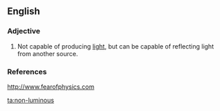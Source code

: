 ==English==

===Adjective===
{{en-adj}}
# Not capable of producing [[light]], but can be capable of reflecting light from another source.

===References===
http://www.fearofphysics.com

[[ta:non-luminous]]